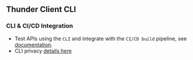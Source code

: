 ## Thunder Client CLI

### CLI & CI/CD Integration
- Test APIs using the `CLI` and integrate with the `CI/CD build` pipeline, see [documentation](https://rangav.medium.com/d91eb5c71d8e).
- CLI privacy [details here](/others/privacy)